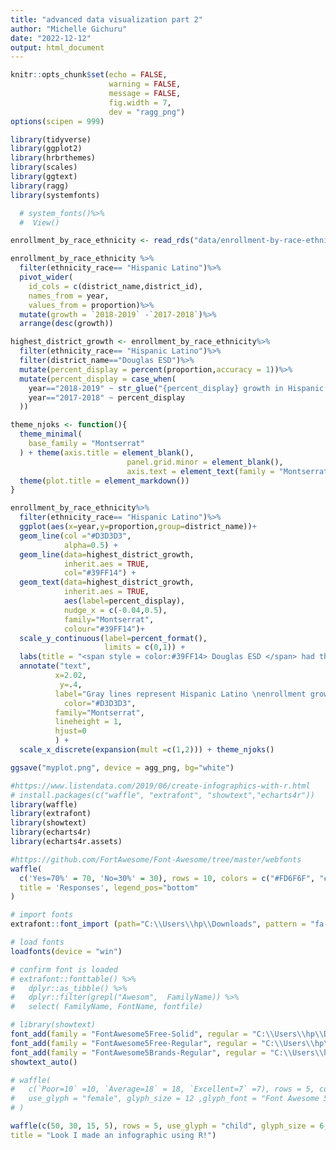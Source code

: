 ```yaml
---
title: "advanced data visualization part 2"
author: "Michelle Gichuru"
date: "2022-12-12"
output: html_document
---
```


```r
knitr::opts_chunk$set(echo = FALSE, 
                      warning = FALSE, 
                      message = FALSE, 
                      fig.width = 7, 
                      dev = "ragg_png")
options(scipen = 999)
```


```r
library(tidyverse)
library(ggplot2)
library(hrbrthemes)
library(scales)
library(ggtext)
library(ragg)
library(systemfonts)
```


```r
  # system_fonts()%>%
  #  View()
```


```r
enrollment_by_race_ethnicity <- read_rds("data/enrollment-by-race-ethnicity.rds",refhook = NULL)
```


```r
enrollment_by_race_ethnicity %>%
  filter(ethnicity_race== "Hispanic Latino")%>%
  pivot_wider(
    id_cols = c(district_name,district_id), 
    names_from = year,
    values_from = proportion)%>%
  mutate(growth = `2018-2019` -`2017-2018`)%>%
  arrange(desc(growth))

highest_district_growth <- enrollment_by_race_ethnicity%>%
  filter(ethnicity_race== "Hispanic Latino")%>%
  filter(district_name=="Douglas ESD")%>%
  mutate(percent_display = percent(proportion,accuracy = 1))%>%
  mutate(percent_display = case_when(
    year=="2018-2019" ~ str_glue("{percent_display} growth in Hispanic Latino enrollment"), 
    year=="2017-2018" ~ percent_display
  ))
```
```r

theme_njoks <- function(){
  theme_minimal(
    base_family = "Montserrat"
  ) + theme(axis.title = element_blank(),
                          panel.grid.minor = element_blank(),
                          axis.text = element_text(family = "Montserrat",size=10))+ 
  theme(plot.title = element_markdown()) 
}
```


```r
enrollment_by_race_ethnicity%>%
  filter(ethnicity_race== "Hispanic Latino")%>%
  ggplot(aes(x=year,y=proportion,group=district_name))+ 
  geom_line(col ="#D3D3D3", 
            alpha=0.5) + 
  geom_line(data=highest_district_growth,
            inherit.aes = TRUE,
            col="#39FF14") + 
  geom_text(data=highest_district_growth, 
            inherit.aes = TRUE,
            aes(label=percent_display),
            nudge_x = c(-0.04,0.5),
            family="Montserrat",
            colour="#39FF14")+
  scale_y_continuous(label=percent_format(),
                     limits = c(0,1)) + 
  labs(title = "<span style = color:#39FF14> Douglas ESD </span> had the <span style = color:#39FF14> highest Hispanic Latino enrollment</span> growth<br> from <span style = color:#39FF14 >2017-2018 to 2018-2019 </span>") + 
  annotate("text", 
          x=2.02,
           y=.4,
          label="Gray lines represent Hispanic Latino \nenrollment growth rates",
            color="#D3D3D3",
          family="Montserrat",
          lineheight = 1,
          hjust=0
          ) + 
  scale_x_discrete(expansion(mult =c(1,2))) + theme_njoks()
```



```r
ggsave("myplot.png", device = agg_png, bg="white")
```



```r
#https://www.listendata.com/2019/06/create-infographics-with-r.html
# install.packages(c("waffle", "extrafont", "showtext","echarts4r"))
library(waffle)
library(extrafont)
library(showtext)
library(echarts4r)
library(echarts4r.assets)
```


```r
#https://github.com/FortAwesome/Font-Awesome/tree/master/webfonts
waffle(
  c('Yes=70%' = 70, 'No=30%' = 30), rows = 10, colors = c("#FD6F6F", "#93FB98"),
  title = 'Responses', legend_pos="bottom"
)
```


```r
# import fonts
extrafont::font_import (path="C:\\Users\\hp\\Downloads", pattern = "fa-", prompt =  FALSE)

# load fonts
loadfonts(device = "win")
```

```r
# confirm font is loaded
# extrafont::fonttable() %>%
#   dplyr::as_tibble() %>%
#   dplyr::filter(grepl("Awesom",  FamilyName)) %>%
#   select( FamilyName, FontName, fontfile)
```


```r
# library(showtext)
font_add(family = "FontAwesome5Free-Solid", regular = "C:\\Users\\hp\\Downloads\\fa-solid-900.ttf")
font_add(family = "FontAwesome5Free-Regular", regular = "C:\\Users\\hp\\Downloads\\fa-regular-400.ttf")
font_add(family = "FontAwesome5Brands-Regular", regular = "C:\\Users\\hp\\Downloads\\fa-brands-400.ttf")
showtext_auto()
```


```r
# waffle(
#   c(`Poor=10` =10, `Average=18` = 18, `Excellent=7` =7), rows = 5, colors = c("#FD6F6F", "#93FB98", "#D5D9DD"),
#   use_glyph = "female", glyph_size = 12 ,glyph_font = "Font Awesome 5 Free Solid",glyph_font_family = "FontAwesome5Free-Solid",title = 'Girls Performance', legend_pos="bottom"
# )
```


```r
waffle(c(50, 30, 15, 5), rows = 5, use_glyph = "child", glyph_size = 6, 
title = "Look I made an infographic using R!")
```




```r

```



```r

```



```r

```



```r

```



```r

```


```r

```


```r

```


```r

```


```r

```

